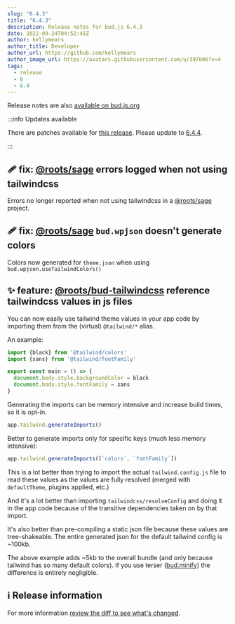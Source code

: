 ```yaml
---
slug: "6.4.3"
title: "6.4.3"
description: Release notes for bud.js 6.4.3
date: 2022-09-24T04:52:45Z
author: kellymears
author_title: Developer
author_url: https://github.com/kellymears
author_image_url: https://avatars.githubusercontent.com/u/397606?v=4
tags:
  - release
  - 6
  - 6.4
---
```


<!--This file is generated-->

Release notes are also [available on bud.js.org](https://bud.js.org/blog/6.4.3)

<!--truncate-->

:::info Updates available

There are patches available for [this release](https://bud.js.org/releases/tags/6-4). Please update to [6.4.4](https://bud.js.org/releases/6.4.4).

:::

## 🩹 fix: [@roots/sage](https://bud.js.org/extensions/sage) errors logged when not using tailwindcss

Errors no longer reported when not using tailwindcss in a [@roots/sage](https://bud.js.org/extensions/sage) project.

## 🩹 fix: [@roots/sage](https://bud.js.org/extensions/sage) `bud.wpjson` doesn't generate colors

Colors now generated for `theme.json` when using `bud.wpjson.useTailwindColors()`

## ✨ feature: [@roots/bud-tailwindcss](https://bud.js.org/extensions/bud-tailwindcss) reference tailwindcss values in js files

You can now easily use tailwind theme values in your app code by importing them from the (virtual) `@tailwind/*` alias.

An example:

```ts
import {black} from '@tailwind/colors'
import {sans} from '@tailwind/fontFamily'

export const main = () => {
  document.body.style.backgroundColor = black
  document.body.style.fontFamily = sans
}
```

Generating the imports can be memory intensive and increase build times, so it is opt-in.

```ts
app.tailwind.generateImports()
```

Better to generate imports only for specific keys (much less memory intensive):

```ts
app.tailwind.generateImports([`colors`, `fontFamily`])
```

This is a lot better than trying to import the actual `tailwind.config.js` file to read these values as the values are fully resolved (merged with `defaultTheme`, plugins applied, etc.)

And it's a lot better than importing `tailwindcss/resolveConfig` and doing it in the app code because of the transitive dependencies taken on by that import.

It's also better than pre-compiling a static json file because these values are tree-shakeable. The entire generated json for the default tailwind config is ~100kb.

The above example adds ~5kb to the overall bundle (and only because tailwind has so many default colors). If you use terser ([bud.minify](https://bud.js.org/docs/bud.minimize)) the difference is entirely negligible.

## ℹ️ Release information

For more information [review the diff to see what's changed](https://github.com/roots/bud/compare/v6.4.0...v6.4.3).